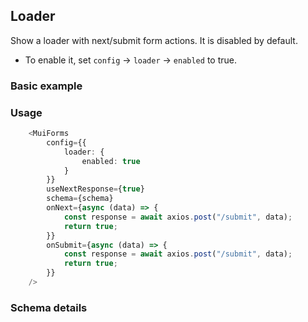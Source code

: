 ## Loader

Show a loader with next/submit form actions. It is disabled by default.

- To enable it, set `config` -> `loader` -> `enabled` to true.

### Basic example


<FormWithLoader />

### Usage

```typescript
    <MuiForms
        config={{
            loader: {
                enabled: true
            }
        }}
        useNextResponse={true}
        schema={schema}
        onNext={async (data) => {
            const response = await axios.post("/submit", data);
            return true;
        }}
        onSubmit={async (data) => {
            const response = await axios.post("/submit", data);
            return true;
        }}
    />
```
### Schema details


<SchemaViewer value={schema} />